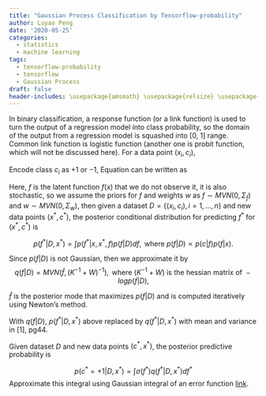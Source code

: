 ```yaml
---
title: "Gaussian Process Classification by Tensorflow-probability"
author: Luyao Peng
date: '2020-05-25'
categories:
  - statistics
  - machine learning
tags:
  - tensorflow-probability
  - tensorflow
  - Gaussian Process
draft: false
header-includes: \usepackage{amsmath} \usepackage{relsize} \usepackage{bm} \usepackage{pifont} \usepackage{breqn} \usepackage{setspace} \doublespacing  \usepackage{parskip}  \usepackage{epsfig}  \usepackage{xcolor} \usepackage{tcolorbox}
---
```



In binary classification, a response function (or a link function) is used to turn the output of a regression model into class probability, so the domain of the output from a regression model is squashed into [0, 1] range. Common link function is logistic function (another one is probit function, which will not be discussed here). For a data point $(x_i, c_i)$, 

\begin{equation}
\label{eq:2}
p(c_i|x_i, w) = \frac{1}{1+exp(-x_i'w)} = \sigma(x_i'w)
\end{equation}

Encode class $c_i$ as $+1$ or $-1$, Equation \ref{eq:2} can be written as

\begin{equation}
\label{eq:3}
p(c_i|x_i, w) = p(c_i|f_i)=\sigma(c_if_i), f_i = x_i'w.
\end{equation}

Here, $f$ is the latent function $f(x)$ that we do not observe it, it is also stochastic, so we assume the priors for $f$ and weights $w$ as $f\sim MVN(0, \Sigma_f)$ and $w \sim MVN(0, \Sigma_w)$, then given a dataset $D=\left\{(x_i, c_i), i=1, \dots, n\right\}$ and new data points $(x^*, c^*)$,  the posterior conditional distribution for predicting $f^*$ for $(x^*, c^*)$ is

$$
p(f^*|D, x^*) = \int p(f^*|x, x^*, f)p(f|D)df, \mbox{ where } p(f|D)\propto p(c|f)p(f|x).
$$

<!-- $$ -->
<!-- logp(w|x, c) \propto log p (c|x, w)+log p(w)\\ -->
<!-- \hspace{3.5cm}= const-\frac{1}{2}w'\Sigma^{-1}w+\Sigma_{i=1}^{n} log\sigma\left(c_if_i\right) -->
<!-- $$ -->
<!-- then the posterior distribution of $c$ is  -->

Since $p(f|D)$ is not Gaussian, then we approximate it by $$q(f|D) = MVN(\hat{f}, (K^{-1}+W)^{-1}), \mbox{ where }(K^{-1}+W) \mbox{ is the hessian matrix of }-log p(f|D),$$

$\hat{f}$ is the posterior mode that maximizes $p(f|D)$ and is computed iteratively using Newton's method.


With $q(f|D)$, $p(f^*|D, x^*)$ above replaced by $q(f^*|D, x^*)$ with mean and variance in [1], pg44.

Given dataset $D$ and new data points $(c^*, x^*)$, the posterior predictive probability is


$$
p(c^*=+1|D, x^*) = \int \sigma(f^*)q(f^*|D, x^*) df^*
$$
Approximate this integral using Gaussian integral of an error function [link](http:\\blitiri.blogspot.de/2012/11/gaussian-integral-of-error-function.html).















